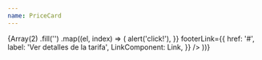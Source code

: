 ```yaml
---
name: PriceCard
---
```



<Playground>
  <div style={{ backgroundColor: '#eff2fc', padding: '2rem' }}>
    <div
      style={{
        margin: '2rem',
      }}
    >
      {Array(2)
        .fill('')
        .map((el, index) => (
          <PriceCard
            key={index}
            title="Fibra 600"
            tagOptions={{
              text: 'AHORA MÁS GB',
              props: {
                kind: 'secondary',
                css: {
                  color: '#fff',
                },
              },
            }}
            price="24.90€"
            priceDescription={['/mes', 'IVA incluido']}
            description="Tu móvil y fibra todo junto al mejor precio. Navega a máxima velocidad en casa y en tu móvil, y habla sin parar con la mejor cobertura del país. Sin cuota de línea ni costes extra."
            bullets={[
              {
                text: 'Acumula y comparte tus GB',
              },
              {
                text: 'Legálitas Protección Médica y Legal incluidos',
              },
              {
                text: 'Rakuten TV Suscripción incluido',
              },
            ]}
            actionButton={{
              text: 'La quiero',
              onClick: () => alert('click!'),
            }}
            footerLink={{
              href: '#',
              label: 'Ver detalles de la tarifa',
              LinkComponent: Link,
            }}
          />
        ))}
    </div>
  </div>
</Playground>
